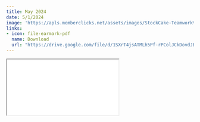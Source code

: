 ```yaml
---
title: May 2024
date: 5/1/2024
image: 'https://apls.memberclicks.net/assets/images/StockCake-Teamwork%20in%20Action_1713654973%20%281%29.jpg'
links:
- icon: file-earmark-pdf
  name: Download
  url: "https://drive.google.com/file/d/1SXrT4jsATMLh5Pf-rPColJCkDovdJELg/view?usp=sharing"
---
```



```{=html}
<iframe class="news ar4x3" src="./may24.html" title="March Newsletter"></iframe>
```

